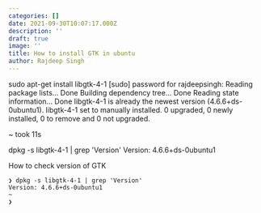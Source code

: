 ```yaml
---
categories: []
date: 2021-09-30T10:07:17.000Z
description: ''
draft: true
image: ''
title: How to install GTK in ubuntu
author: Rajdeep Singh
---
```

sudo apt-get install  libgtk-4-1
[sudo] password for rajdeepsingh: 
Reading package lists... Done
Building dependency tree... Done
Reading state information... Done
libgtk-4-1 is already the newest version (4.6.6+ds-0ubuntu1).
libgtk-4-1 set to manually installed.
0 upgraded, 0 newly installed, 0 to remove and 0 not upgraded.

~ took 11s 

dpkg -s libgtk-4-1 | grep 'Version'
Version: 4.6.6+ds-0ubuntu1


How to check version of GTK

    ❯ dpkg -s libgtk-4-1 | grep 'Version'
    Version: 4.6.6+ds-0ubuntu1
    ~ 
    ❯
